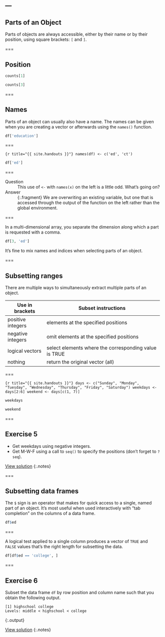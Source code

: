 ---
---

## Parts of an Object

Parts of objects are always accessible, either by their name or by their position, using square brackets: `[` and `]`.

===

## Position

```r
counts[1]
```

```r
counts[3]
```

===

## Names

Parts of an object can usually also have a name. The names can be given when you are creating a vector or afterwards using the `names()` function. 

```r
df['education']
```

===

```{r title="{{ site.handouts }}"}
names(df) <- c('ed', 'ct')
```

```r
df['ed']
```

===

Question
: This use of `<-` with `names(x)` on the left is a little odd. What’s going on?

Answer
: {:.fragment} We are overwriting an existing variable, but one that is accessed through the output of the function on the left rather than the global environment.

===

In a multi-dimensional array, you separate the dimension along which a part is requested with a comma.

```r
df[3, 'ed']
```

It's fine to mix names and indices when selecting parts of an object.

===

## Subsetting ranges

There are multiple ways to simultaneously extract multiple parts of an object.

| Use in brackets   | Subset instructions                                   |
|-------------------+-------------------------------------------------------|
| positive integers | elements at the specified positions                   |
| negative integers | omit elements at the specified positions              |
| logical vectors   | select elements where the corresponding value is TRUE |
| nothing           | return the original vector (all)                      |

===

```{r title="{{ site.handouts }}"}
days <- c("Sunday", "Monday", "Tuesday", "Wednesday", "Thursday", "Friday", "Saturday")
weekdays <- days[2:6]
weekend <- days[c(1, 7)]
```

```r
weekdays
```

```r
weekend
```

===

## Exercise 5

- Get weekdays using negative integers.
- Get M-W-F using a call to `seq()` to specify the positions (don't forget to `?seq`).

[View solution](#solution-5)
{:.notes}

===

## Subsetting data frames

The `$` sign is an operator that makes for quick access to a single, named part of an object.
It's most useful when used interactively with "tab completion" on the columns of a data frame.

```r
df$ed
```

===

A logical test applied to a single column produces a vector of `TRUE` and `FALSE` values that's the right length for subsetting the data.

```r
df[df$ed == 'college', ]
```

===

## Exercise 6

Subset the data frame `df` by row position and column name such that you obtain the following output.

~~~
[1] highschool college
Levels: middle < highschool < college
~~~
{:.output}

[View solution](#solution-6)
{:.notes}
